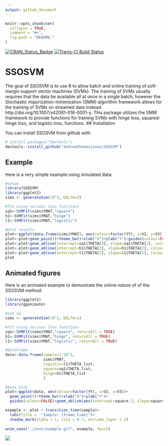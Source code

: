 ```yaml
---
output: github_document
---
```


<!-- README.md is generated from README.Rmd. Please edit that file -->

```r
knitr::opts_chunk$set(
  collapse = TRUE,
  comment = "#>",
  fig.path = "README-"
)
```
[![CRAN_Status_Badge](http://www.r-pkg.org/badges/version/SSOSVM)](https://cran.r-project.org/package=SSOSVM)
[![Travis-CI Build Status](https://travis-ci.org/andrewthomasjones/SSOSVM.svg?branch=master)](https://travis-ci.org/andrewthomasjones/SSOSVM)

# SSOSVM

The goal of SSOSVM is to use R to allow batch and online training of soft-margin support vector machines (SVMs). The training of SVMs usually requires that the data be available all at once in a single batch, however the Stochastic majorization-minimization (SMM) algorithm framework allows for the training of SVMs on streamed data instead http://doi.org/10.1007/s42081-018-0001-y. This package utilizes the SMM framework to provide functions for training SVMs with hinge loss, squared-hinge loss, and logistic loss, functions.
## Installation

You can install SSOSVM from github with:

```r
# install.packages("devtools")
devtools::install_github("andrewthomasjones/SSOSVM")
```

## Example

Here is a very simple example using simulated data:

```r

#setup
library(SSOSVM)
library(ggplot2)
sims <- generateSim(10^2, DELTA=2)

#fit using various loss functions
sq1<-SVMFit(sims$YMAT,"square")
h1<-SVMFit(sims$YMAT,"hinge")
l1<-SVMFit(sims$YMAT,"logistic")

#plot results
plot<-ggplot(data.frame(sims$YMAT), aes(colour=factor(YY), x=V2, y=V3))
plot<-plot+geom_point()+theme_bw()+xlab("X")+ylab("Y")+guides(colour=FALSE)
plot<-plot+geom_abline(intercept=sq1$THETA[3], slope=sq1$THETA[2], colour="blue")
plot<-plot+geom_abline(intercept=h1$THETA[3], slope=h1$THETA[2], colour="green")
plot<-plot+geom_abline(intercept=l1$THETA[3], slope=l1$THETA[2], colour="red")
plot
```

## Animated figures
Here is an animated example to demostrate the online nature of of the SSOSVM method:

```r
library(ggplot2)
library(gganimate)

#set up
sims <- generateSim(10^2, DELTA=1)

#fit using various loss functions
sq1<-SVMFit(sims$YMAT,"square", returnAll = TRUE)
h1<-SVMFit(sims$YMAT,"hinge", returnAll = TRUE)
l1<-SVMFit(sims$YMAT,"logistic", returnAll = TRUE)

#dataframe
data<-data.frame(sample=1:10^2, 
                 sims$YMAT,
                 logistic=l1$THETA_list,
                 square=sq1$THETA_list,
                 hinge=h1$THETA_list
                 )  

#base plot
plot<-ggplot(data, aes(colour=factor(YY), x=V2, y=V3))+ 
  geom_point()+theme_bw()+xlab("X")+ylab("Y")+
  guides(colour=FALSE)+geom_abline(aes(intercept=square.2, slope=square.2))

example <- plot + transition_time(sample)+
  labs(title =  "Sample: {frame_time}")+
  shadow_mark(alpha = 1, size = 0.7, exclude_layer = 2)
  
anim_save("./inst/example.gif", example, fps=5)
```


![](./inst/example.gif)

